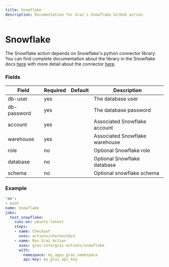 ```yaml
---
title: Snowflake
description: Documentation for Grai's Snowflake GitHub action.
---
```


# Snowflake

The Snowflake action depends on Snowflake's python connector library. 
You can find complete documentation about the library in the Snowflake docs [here](https://docs.snowflake.com/en/developer-guide/python-connector/python-connector) with more detail about the connector [here](https://docs.snowflake.com/en/developer-guide/python-connector/python-connector-api).


### Fields



| Field | Required | Default | Description |
|-----|-----|-----|-----|
| db-user | yes |  | The database user |
| db-password | yes |  | The database password |
| account | yes |  | Associated Snowflake account |
| warehouse | yes |  | Associated Snowflake warehouse |
| role | no |  | Optional Snowflake role |
| database | no |  | Optional Snowflake database |
| schema | no |  | Optional snowflake schema |




### Example



```yaml copy
'on':
- push
name: Snowflake
jobs:
  test_snowflake:
    runs-on: ubuntu-latest
    steps:
    - name: Checkout
      uses: actions/checkout@v3
    - name: Run Grai Action
      uses: grai-core/grai-actions/snowflake
      with:
        namespace: my_apps_grai_namespace
        api-key: my_grai_api_key

```



